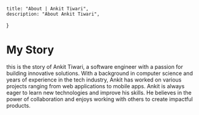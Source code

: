 
    title: "About | Ankit Tiwari",
    description: "About Ankit Tiwari",
}

# My Story
this is the story of Ankit Tiwari, a software engineer with a passion for building innovative solutions. With a background in computer science and years of experience in the tech industry, Ankit has worked on various projects ranging from web applications to mobile apps.
Ankit is always eager to learn new technologies and improve his skills. He believes in the power of collaboration and enjoys working with others to create impactful products.